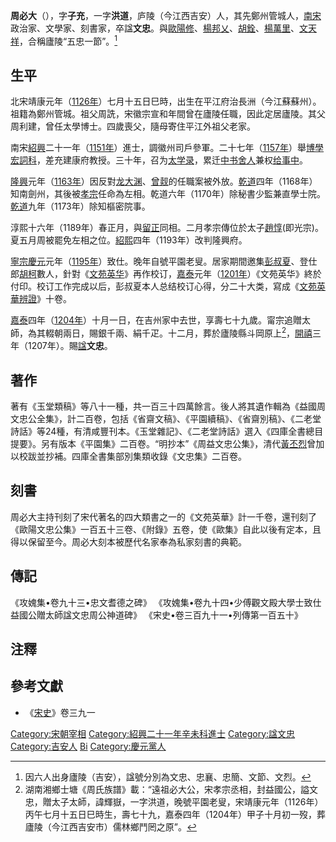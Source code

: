 '''周必大'''（{{bd|1126年|8月5日|1204年|12月25日|catIdx=Z周}}），字'''子充'''，一字'''洪道'''，庐陵（今江西吉安）人，其先鄭州管城人，[[南宋|南宋]]政治家、文學家、刻書家，卒諡'''文忠'''。與[[歐陽修|歐陽修]]、[[楊邦乂|楊邦乂]]、[[胡銓|胡銓]]、[[楊萬里|楊萬里]]、[[文天祥|文天祥]]，合稱廬陵“五忠一節”。<ref>因六人出身廬陵（吉安），諡號分別為文忠、忠襄、忠簡、文節、文烈。</ref>

==生平==
北宋靖康元年（[[1126年|1126年]]）七月十五日巳時，出生在平江府治長洲（今江蘇蘇州）。祖籍為鄭州管城。祖父周詵，宋徽宗宣和年間曾在廬陵任職，因此定居廬陵。其父周利建，曾任太學博士。四歲喪父，隨母寄住平江外祖父老家。

南宋[[紹興|紹興]]二十一年（[[1151年|1151年]]）進士，調徽州司戶參軍。二十七年（[[1157年|1157年]]）舉[[博學宏詞科|博學宏詞科]]，差充建康府教授。三十年，召为[[太学录|太学录]]，累迁[[中书舍人|中书舍人]]兼权[[给事中|给事中]]。

[[隆興|隆興]]元年（[[1163年|1163年]]）因反對[[龙大渊|龙大渊]]、[[曾觌|曾觌]]的任職案被外放。[[乾道_(南宋)|乾道]]四年（1168年）知南劍州，其後被[[宋孝宗|孝宗]]任命為左相。乾道六年（1170年）除秘書少監兼直學士院。[[乾道_(南宋)|乾道]]九年（1173年）除知樞密院事。

淳熙十六年（1189年）春正月，與[[留正|留正]]同相。二月孝宗傳位於太子[[趙惇|趙惇]](即光宗)。夏五月周被罷免左相之位。[[紹熙|紹熙]]四年（1193年）改判隆興府。

[[宋寧宗|寧宗]][[慶元|慶元]]元年（[[1195年|1195年]]）致仕。晚年自號平園老叟。居家期間邀集[[彭叔夏|彭叔夏]]、登仕郎[[胡柯|胡柯]]數人，針對《[[文苑英华|文苑英华]]》再作校订，[[嘉泰|嘉泰]]元年（[[1201年|1201年]]）《文苑英华》終於付印。校订工作完成以后，彭叔夏本人总结校订心得，分二十大类，寫成《[[文苑英華辨證|文苑英華辨證]]》十卷。

[[嘉泰|嘉泰]]四年（[[1204年|1204年]]）十月一日，在吉州家中去世，享壽七十九歲。甯宗追贈太師，為其輟朝兩日，賜銀千兩、絹千疋。十二月，葬於廬陵縣斗岡原上<ref>湖南湘鄉士塘《周氏族譜》載：“遠祖必大公，宋孝宗丞相，封益國公，謚文忠，贈太子太師，諱輝嶽，一字洪道，晚號平園老叟，宋靖康元年（1126年）丙午七月十五日巳時生，壽七十九，嘉泰四年（1204年）甲子十月初一歿，葬廬陵（今江西吉安市）儒林鄉鬥罔之原”。</ref>，[[開禧|開禧]]三年（1207年）。賜[[諡|諡]]'''文忠'''。

==著作==
著有《玉堂類稿》等八十一種，共一百三十四萬餘言。後人將其遺作輯為《益國周文忠公全集》，計二百卷，包括《省齋文稿》、《平園續稿》、《省齋別稿》、《二老堂詩話》等24種，有清咸豐刊本。《玉堂雜記》、《二老堂詩話》選入《四庫全書總目提要》。另有版本《平園集》二百卷。“明抄本”《周益文忠公集》，清代[[黃丕烈|黃丕烈]]曾加以校跋並抄補。四庫全書集部別集類收錄《文忠集》二百卷。

==刻書==
周必大主持刊刻了宋代著名的四大類書之一的《文苑英華》計一千卷，還刊刻了《歐陽文忠公集》一百五十三卷、《附錄》五卷，使《歐集》自此以後有定本，且得以保留至今。周必大刻本被歷代名家奉為私家刻書的典範。

==傳記==
《攻媿集•卷九十三•忠文耆德之碑》  
《攻媿集•卷九十四•少傅觀文殿大學士致仕益國公贈太師諡文忠周公神道碑》
《宋史•卷三百九十一•列傳第一百五十》  

==注釋==
{{reflist}}
==參考文獻 ==
*《[[宋史|宋史]]》卷三九一

{{start box}}
{{s-before|[[梁克家|梁克家]]}}
{{s-title|[[南宋|南宋]][[右丞相|右丞相]]|1187年—1189年}}
{{s-after|[[留正|留正]]}}
{{s-before|[[王淮_(宋朝)|王淮]]}}
{{s-title|[[南宋|南宋]][[左丞相|左丞相]]|1189年}}
{{s-after|[[留正|留正]]}}
{{end box}}

{{normdaten}}
{{DEFAULTSORT:zhou bida}}
[[Category:宋朝宰相|Category:宋朝宰相]]
[[Category:紹興二十一年辛未科進士|Category:紹興二十一年辛未科進士]]
[[Category:諡文忠|Category:諡文忠]]
[[Category:吉安人|Category:吉安人]]
[[Category:周姓|Bi]]
[[Category:慶元黨人|Category:慶元黨人]]